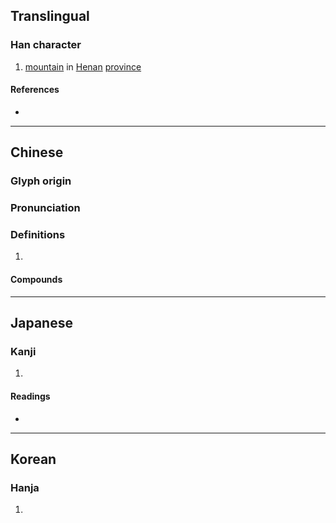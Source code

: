 {{character info}}
==Translingual==

===Han character===
{{Han char|rn=46|rad=山|as=08|sn=11|four=24727|canj=UKKB|ids=⿰山肴}}

# [[mountain]] in [[Henan]] [[province]]

====References====
* {{Han ref|kx=0314.340|dkj=08206|dj=0615.200|hdz=10781.070|uh=5D24|ud=23844|bh=B15C|bd=45404}}

----

==Chinese==
{{zh-forms}}

===Glyph origin===
{{Han etym}}

===Pronunciation===
{{zh-pron
|m=崤
|c=ngaau4
|mc=y
|oc=y
|cat=
}}

===Definitions===
{{zh-hanzi}}

# {{w|Xiao Mountains|Mount Xiao}}

====Compounds====
{{zh-der|崤函|崤山|崤谷}}

----

==Japanese==

===Kanji===
{{ja-kanji|grade=|rs=山08}}

# {{rfdef|ja|sort=山08}}

====Readings====
* {{ja-readings|on=[[こう]] (kō), [[ぎょう]] (gyō), [[ごう]] (gō)|kun=}}

----

==Korean==

===Hanja===
{{ko-hanja|hangeul=효|rv=hyo|mr=hyo|y=hyo}}

# {{rfdef|ko|sort=山08}}